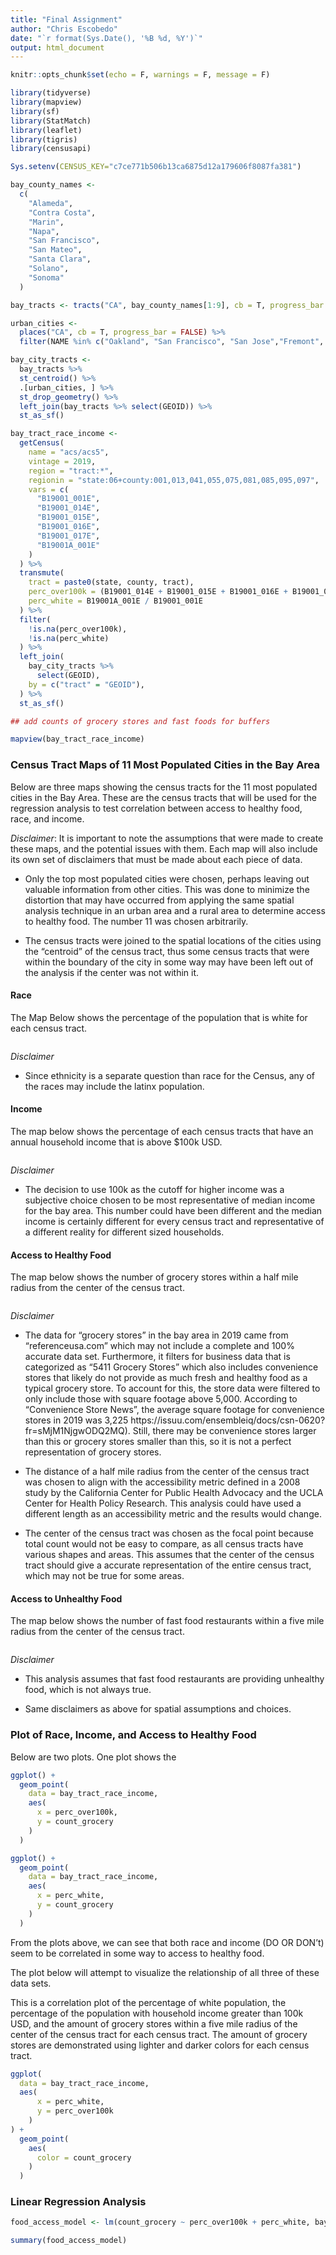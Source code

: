 ```yaml
---
title: "Final Assignment"
author: "Chris Escobedo"
date: "`r format(Sys.Date(), '%B %d, %Y')`"
output: html_document  
---
```


```r
knitr::opts_chunk$set(echo = F, warnings = F, message = F)
```

```r
library(tidyverse)
library(mapview)
library(sf)
library(StatMatch)
library(leaflet)
library(tigris)
library(censusapi)

Sys.setenv(CENSUS_KEY="c7ce771b506b13ca6875d12a179606f8087fa381")
```

```r
bay_county_names <-
  c(
    "Alameda",
    "Contra Costa",
    "Marin",
    "Napa",
    "San Francisco",
    "San Mateo",
    "Santa Clara",
    "Solano",
    "Sonoma"
  )

bay_tracts <- tracts("CA", bay_county_names[1:9], cb = T, progress_bar = F) 

urban_cities <- 
  places("CA", cb = T, progress_bar = FALSE) %>% 
  filter(NAME %in% c("Oakland", "San Francisco", "San Jose","Fremont", "Santa Rosa", "Hayward", "Sunnyvale", "Santa Clara", "Vallejo", "Concord", "Berkeley"))

bay_city_tracts <-
  bay_tracts %>% 
  st_centroid() %>% 
  .[urban_cities, ] %>% 
  st_drop_geometry() %>% 
  left_join(bay_tracts %>% select(GEOID)) %>% 
  st_as_sf()

bay_tract_race_income <- 
  getCensus(
    name = "acs/acs5",
    vintage = 2019,
    region = "tract:*",
    regionin = "state:06+county:001,013,041,055,075,081,085,095,097",
    vars = c(
      "B19001_001E",
      "B19001_014E",
      "B19001_015E",
      "B19001_016E",
      "B19001_017E",
      "B19001A_001E"
    )
  ) %>% 
  transmute(
    tract = paste0(state, county, tract),
    perc_over100k = (B19001_014E + B19001_015E + B19001_016E + B19001_017E) / B19001_001E,
    perc_white = B19001A_001E / B19001_001E
  ) %>% 
  filter(
    !is.na(perc_over100k),
    !is.na(perc_white)
  ) %>% 
  left_join(
    bay_city_tracts %>% 
      select(GEOID),
    by = c("tract" = "GEOID"),
  ) %>% 
  st_as_sf()

## add counts of grocery stores and fast foods for buffers

mapview(bay_tract_race_income)
```

### Census Tract Maps of 11 Most Populated Cities in the Bay Area

Below are three maps showing the census tracts for the 11 most populated cities in the Bay Area. These are the census tracts that will be used for the regression analysis to test correlation between access to healthy food, race, and income.

*Disclaimer*: It is important to note the assumptions that were made to create these maps, and the potential issues with them. Each map will also include its own set of disclaimers that must be made about each piece of data.

* Only the top most populated cities were chosen, perhaps leaving out valuable information from other cities. This was done to minimize the distortion that may have occurred from applying the same spatial analysis technique in an urban area and a rural area to determine access to healthy food. The number 11 was chosen arbitrarily.

* The census tracts were joined to the spatial locations of the cities using the "centroid" of the census tract, thus some census tracts that were within the boundary of the city in some way may have been left out of the analysis if the center was not within it.


#### Race

The Map Below shows the percentage of the population that is white for each census tract.

```r

```

*Disclaimer*

* Since ethnicity is a separate question than race for the Census, any of the races may include the latinx population.

#### Income

The map below shows the percentage of each census tracts that have an annual household income that is above $100k USD. 

```r

```

*Disclaimer*

* The decision to use 100k as the cutoff for higher income was a subjective choice chosen to be most representative of median income for the bay area. This number could have been different and the median income is certainly different for every census tract and representative of a different reality for different sized households.

#### Access to Healthy Food

The map below shows the number of grocery stores within a half mile radius from the center of the census tract.

```r

```

*Disclaimer*

* The data for "grocery stores" in the bay area in 2019 came from "referenceusa.com" which may not include a complete and 100% accurate data set. Furthermore, it filters for business data that is categorized as "5411 Grocery Stores" which also includes convenience stores that likely do not provide as much fresh and healthy food as a typical grocery store. To account for this, the store data were filtered to only include those with square footage above 5,000. According to "Convenience Store News", the average square footage for convenience stores in 2019 was 3,225 https://issuu.com/ensembleiq/docs/csn-0620?fr=sMjM1NjgwODQ2MQ). Still, there may be convenience stores larger than this or grocery stores smaller than this, so it is not a perfect representation of grocery stores. 

* The distance of a half mile radius from the center of the census tract was chosen to align with the accessibility metric defined in a 2008 study by the California Center for Public Health Advocacy and the UCLA Center for Health Policy Research. This analysis could have used a different length as an accessibility metric and the results would change.

* The center of the census tract was chosen as the focal point because total count would not be easy to compare, as all census tracts have various shapes and areas. This assumes that the center of the census tract should give a accurate representation of the entire census tract, which may not be true for some areas.

#### Access to Unhealthy Food 

The map below shows the number of fast food restaurants within a five mile radius from the center of the census tract.

```r

```

*Disclaimer*

* This analysis assumes that fast food restaurants are providing unhealthy food, which is not always true.

* Same disclaimers as above for spatial assumptions and choices.

### Plot of Race, Income, and Access to Healthy Food

Below are two plots. One plot shows the 

```r
ggplot() +
  geom_point(
    data = bay_tract_race_income,
    aes(
      x = perc_over100k,
      y = count_grocery
    )
  )

ggplot() +
  geom_point(
    data = bay_tract_race_income,
    aes(
      x = perc_white,
      y = count_grocery
    )
  )
```

From the plots above, we can see that both race and income (DO OR DON't) seem to be correlated in some way to access to healthy food. 

The plot below will attempt to visualize the relationship of all three of these data sets.

This is a correlation plot of the percentage of white population, the percentage of the population with household income greater than 100k USD, and the amount of grocery stores within a five mile radius of the center of the census tract for each census tract. The amount of grocery stores are demonstrated using lighter and darker colors for each census tract.

```r
ggplot(
  data = bay_tract_race_income,
  aes(
      x = perc_white,
      y = perc_over100k
    )
) +
  geom_point(
    aes(
      color = count_grocery
    )
  )
```

### Linear Regression Analysis 



```r
food_access_model <- lm(count_grocery ~ perc_over100k + perc_white, bay_multiple_tract)

summary(food_access_model)
```








